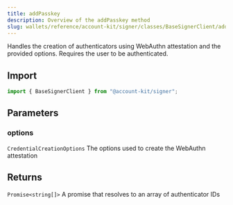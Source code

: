 ```yaml
---
title: addPasskey
description: Overview of the addPasskey method
slug: wallets/reference/account-kit/signer/classes/BaseSignerClient/addPasskey
---
```


Handles the creation of authenticators using WebAuthn attestation and the provided options. Requires the user to be authenticated.

## Import

```ts
import { BaseSignerClient } from "@account-kit/signer";
```

## Parameters

### options

`CredentialCreationOptions`
The options used to create the WebAuthn attestation

## Returns

`Promise<string[]>`
A promise that resolves to an array of authenticator IDs
